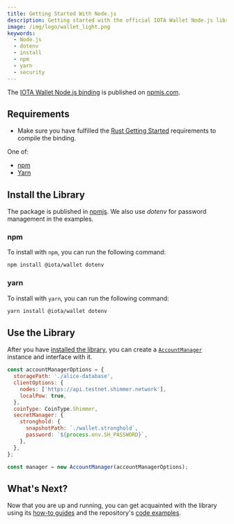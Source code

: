 ```yaml
---
title: Getting Started With Node.js
description: Getting started with the official IOTA Wallet Node.js library.
image: /img/logo/wallet_light.png
keywords:
  - Node.js
  - dotenv
  - install
  - npm
  - yarn
  - security
---
```



<WarningPasswordStorage />

The [IOTA Wallet Node.js binding](https://www.npmjs.com/package/@iota/wallet) is published
on [npmjs.com](https://www.npmjs.com/).

## Requirements

- Make sure you have fulfilled the [Rust Getting Started](rust.mdx) requirements to compile the binding.

One of:

- [npm](https://www.npmjs.com/)
- [Yarn](https://yarnpkg.com/)

## Install the Library

The package is published in [npmjs](https://www.npmjs.com/package/@iota/wallet). We also use _dotenv_ for password
management in the examples.

### npm

To install with `npm`, you can run the following command:

```bash
npm install @iota/wallet dotenv
```

### yarn

To install with `yarn`, you can run the following command:

```bash
yarn install @iota/wallet dotenv
```

## Use the Library

After you have [installed the library](#install-the-library), you can create
a [`AccountManager`](./../references/nodejs/classes/AccountManager.md)
instance and interface with it.

```javascript
const accountManagerOptions = {
  storagePath: './alice-database',
  clientOptions: {
    nodes: ['https://api.testnet.shimmer.network'],
    localPow: true,
  },
  coinType: CoinType.Shimmer,
  secretManager: {
    stronghold: {
      snapshotPath: `./wallet.stronghold`,
      password: `${process.env.SH_PASSWORD}`,
    },
  },
};

const manager = new AccountManager(accountManagerOptions);
```

## What's Next?

Now that you are up and running, you can get acquainted with the library using
its [how-to guides](../how_tos/run_how_tos.mdx) and the
repository's [code examples](https://github.com/iotaledger/wallet.rs/tree/develop/wallet/bindings/nodejs/examples).
